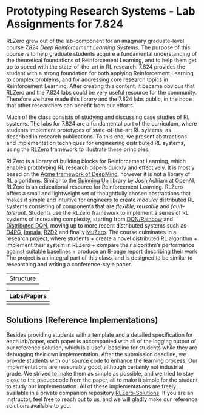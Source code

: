 Prototyping Research Systems - Lab Assignments for 7.824
===============================================================================

RLZero grew out of the lab-component for an imaginary graduate-level course _7.824 Deep Reinforcement Learning Systems_.
The purpose of this course is to help graduate students acquire a fundamental understanding of the theoretical foundations of Reinforcement Learning,
and to help them get up to speed with the state-of-the-art in RL research. 
7.824 provides the student with a strong foundation for both applying Reinforcement Learning to complex problems,
and for addressing core research topics in Reinforcement Learning.
After creating this content, it became obvious that RLZero and the 7.824 labs could be very useful resource for the community.
Therefore we have made this library and the 7.824 labs public, in the hope that other researchers can benefit from our efforts.

Much of the class consists of studying and discussing case studies of RL systems.
The labs for 7.824 are a fundamental part of the curriculum, 
where students implement prototypes of state-of-the-art RL systems, as described in research publications. 
To this end, we present abstractions and implementation techniques for engineering distributed RL systems,
using the RLZero framework to illustrate these principles.

RLZero is a library of building blocks for Reinforcement Learning, which enables prototyping RL research papers quickly and effectively.
It is mostly based on the [Acme framework of DeepMind](), however it is not a library of RL algorithms.
Similar to the [Spinning Up]() library by Josh Achiam at OpenAI, RLZero is an educational resource for Reinforcement Learning.
RLZero offers a small and lightweight set of thoughtfully chosen abstractions that makes it simple and intuitive for engineers 
to create *modular* distributed RL systems consisting of components that are *flexible*, *reusable* and *fault-tolerant*.
Students use the RLZero framework to implement a series of RL systems of increasing complexity,
starting from [DQN/Rainbow]() and [Distributed DQN](), moving up to more recent distributed systems such as [D4PG](), [Impala](), [R2D2]() and finally [MuZero]().
The course culminates in a research project, where students
+ create a novel distributed RL algorithm
+ implement their system in RLZero
+ compare their algorithm's performance against suitable baselines
+ produce an 8-page report describing their work
The project is an integral part of this class, and is designed to be similar to researching and writing a conference-style paper.

-------------------------------------------------------------------------------
Structure
-------------------------------------------------------------------------------

<!--#TODO : describe the basic logistics of the lab assignments. -->
<!--#TODO : describe the infrastructure for the lab assignments. -->
<!--#TODO : describe the template for each of the lab assignments. -->
<!--#TODO : describe the spec for each of the lab assignments. -->

-------------------------------------------------------------------------------
Labs/Papers
-------------------------------------------------------------------------------
<!--#TODO : provide links to the individual labs / paper implementations --> 

-------------------------------------------------------------------------------
Solutions (Reference Implementations)
-------------------------------------------------------------------------------

Besides providing students with a template and a detailed specification for each lab/paper, 
each paper is accompanied with all of the logging output of our reference solution,
which is a useful baseline for students while they are debugging their own implementation.
After the submission deadline, we provide students with our source code to enhance the learning process.
Our implementations are reasonably good, although certainly not industrial grade.
We strived to make them as simple as possible, and we tried to stay close to the pseudocode from the paper,
all to make it simple for the student to study our implementation.
All of these implementations are freely available in a private companion repository [RLZero-Solutions]().
If you are an instructor, feel free to reach out to us, and we will gladly make our reference solutions available to you. 

